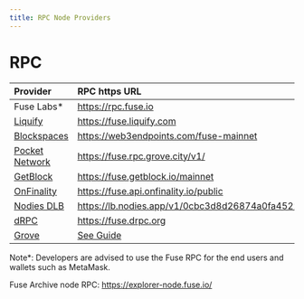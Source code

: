 ```yaml
---
title: RPC Node Providers
---
```


# RPC

| Provider                                                       | RPC https URL                                             |
| :------------------------------------------------------------- | :-------------------------------------                    |
| Fuse Labs\*                                                    | https://rpc.fuse.io                                       |
| [Liquify](https://www.liquify.com/)                            | https://fuse.liquify.com                                  |
| [Blockspaces](https://www.blockspaces.com/web3-infrastructure) | https://web3endpoints.com/fuse-mainnet                    |
| [Pocket Network](https://www.pokt.network/)                    | https://fuse.rpc.grove.city/v1/                           |
| [GetBlock](https://getblock.io/)                               | https://fuse.getblock.io/mainnet                          |
| [OnFinality](https://onfinality.io/)                           | https://fuse.api.onfinality.io/public                     |
| [Nodies DLB](https://www.nodies.app/)                          | https://lb.nodies.app/v1/0cbc3d8d26874a0fa45221f001b8b364 |
| [dRPC](https://www.drpc.org/)                                  | https://fuse.drpc.org                                     |
| [Grove](https://www.grove.city)                                | [See Guide](/fuse-box/partners/grove)                     |

Note\*: Developers are advised to use the Fuse RPC for the end users and wallets such as MetaMask.

Fuse Archive node RPC: https://explorer-node.fuse.io/
